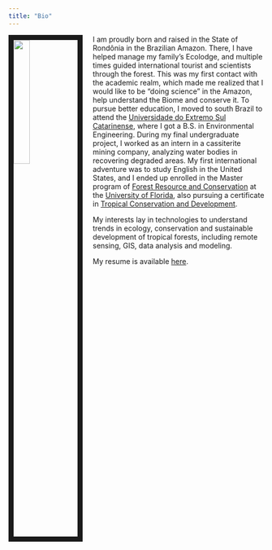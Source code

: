```yaml
---
title: "Bio"
---
```


<link rel="stylesheet" href="styles.css" type="text/css">

<img src="images/IMG_12992.JPG" style="width:25%; border:10px solid; margin-right: 20px" align="left">

I am proudly born and raised in the State of Rondônia in the Brazilian Amazon. There, I have helped manage my family's Ecolodge, and multiple times guided international tourist and scientists through the forest. This was my first contact with the academic realm, which made me realized that I would like to be "doing science" in the Amazon, help understand the Biome and conserve it. To pursue better education, I moved to south Brazil to attend the [Universidade do Extremo Sul Catarinense](http://www.unesc.net/portal/), where I got a B.S. in Environmental Engineering. During my final undergraduate project, I worked as an intern in a cassiterite mining company, analyzing water bodies in recovering degraded areas.
My first international adventure was to study English in the United States, and I ended up enrolled in the Master program of [Forest Resource and Conservation](http://sfrc.ufl.edu/) at the [University of Florida](http://www.ufl.edu/), also pursuing a certificate in [Tropical Conservation and Development](http://uftcd.org/).

My interests lay in technologies to understand trends in ecology, conservation and sustainable development of tropical forests, including remote sensing, GIS, data analysis and modeling.

My resume is available [here](files/Resume_Bongiolo_Academic.pdf).